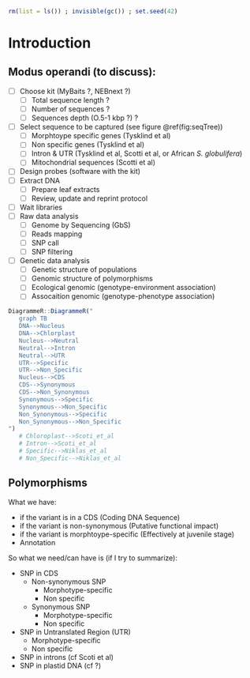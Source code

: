 ```r
rm(list = ls()) ; invisible(gc()) ; set.seed(42)
```

# Introduction {-}

## Modus operandi (to discuss):

- [ ] Choose kit (MyBaits ?, NEBnext ?)
    - [ ] Total sequence length ?
    - [ ] Number of sequences ?
    - [ ] Sequences depth (O.5-1 kbp ?) ?
- [ ] Select sequence to be captured (see figure \@ref(fig:seqTree))
    - [ ] Morphtoype specific genes (Tysklind et al)
    - [ ] Non specific genes (Tysklind et al)
    - [ ] Intron & UTR (Tysklind et al, Scotti et al, or African *S. globulifera*)
    - [ ] Mitochondrial sequences (Scotti et al)
- [ ] Design probes (software with the kit)
- [ ] Extract DNA
    - [ ] Prepare leaf extracts
    - [ ] Review, update and reprint protocol
- [ ] Wait libraries
- [ ] Raw data analysis
    - [ ] Genome by Sequencing (GbS)
    - [ ] Reads mapping
    - [ ] SNP call
    - [ ] SNP filtering
- [ ] Genetic data analysis
    - [ ] Genetic structure of populations
    - [ ] Genomic structure of polymorphisms
    - [ ] Ecological genomic (genotype-environment association)
    - [ ] Assocaition genomic (genotype-phenotype association)
    
```r
DiagrammeR::DiagrammeR("
   graph TB
   DNA-->Nucleus
   DNA-->Chlorplast
   Nucleus-->Neutral
   Neutral-->Intron
   Neutral-->UTR
   UTR-->Specific
   UTR-->Non_Specific
   Nucleus-->CDS
   CDS-->Synonymous
   CDS-->Non_Synonymous
   Synonymous-->Specific
   Synonymous-->Non_Specific
   Non_Synonymous-->Specific
   Non_Synonymous-->Non_Specific
")
   # Chloroplast-->Scoti_et_al
   # Intron-->Scoti_et_al
   # Specific-->Niklas_et_al
   # Non_Specific-->Niklas_et_al
```

## Polymorphisms

What we have:

* if the variant is in a CDS (Coding DNA Sequence)
* if the variant is non-synonymous (Putative functional impact)
* if the variant is morphtoype-specific (Effectively at juvenile stage)
* Annotation

So what we need/can have is (if I try to summarize):

* SNP in CDS
    * Non-synonymous SNP
        * Morphotype-specific
        * Non specific
    * Synonymous SNP
        * Morphotype-specific
        * Non specific
* SNP in Untranslated Region (UTR)
    * Morphotype-specific
    * Non specific
* SNP in introns (cf Scoti et al)
* SNP in plastid DNA (cf ?)
